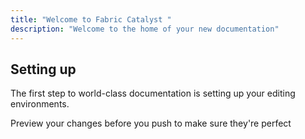 ```yaml
---
title: "Welcome to Fabric Catalyst "
description: "Welcome to the home of your new documentation"
---
```


## Setting up

The first step to world-class documentation is setting up your editing environments.

<CardGroup cols={2}>
  <Card title="Preview Changes" icon="image" href="https://mintlify.com/docs/development">
    Preview your changes before you push to make sure they're perfect
  </Card>

  <Card title="Card" icon="sparkles" />

  <Card title="Card" icon="sparkles" />

  <Card title="Card" icon="sparkles" />

  <Card title="Card" icon="sparkles" />
</CardGroup>

##